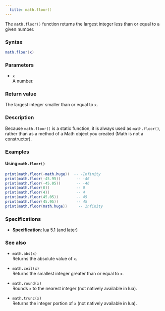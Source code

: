 ```yaml
---
  title: math.floor() 
---
```


The `math.floor()` function returns the largest integer less than or equal to a given number.

### Syntax  

```lua
math.floor(x)
```

### Parameters  

- `x`  
  A number.

### Return value  

The largest integer smaller than or equal to `x`. 

### Description  

Because `math.floor()` is a static function, it is always used as `math.floor()`, rather than as a method of a Math object you created (Math is not a constructor).

### Examples  

#### Using `math.floor()`  

```lua
print(math.floor(-math.huge))  -- -Infinity
print(math.floor(-45.95))       -- -46
print(math.floor(-45.05))       -- -46
print(math.floor(0))            -- 0
print(math.floor(4))            -- 4
print(math.floor(45.05))        -- 45
print(math.floor(45.95))        -- 45
print(math.floor(math.huge))     -- Infinity
```

### Specifications  

- **Specification**: lua 5.1 (and later)

### See also  

- `math.abs(x)`  
  Returns the absolute value of `x`.

- `math.ceil(x)`  
  Returns the smallest integer greater than or equal to `x`.

- `math.round(x)`  
  Rounds `x` to the nearest integer (not natively available in lua).

- `math.trunc(x)`  
  Returns the integer portion of `x` (not natively available in lua).

